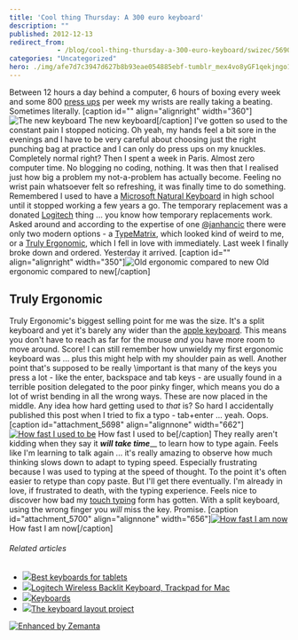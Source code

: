 ```yaml
---
title: 'Cool thing Thursday: A 300 euro keyboard'
description: ""
published: 2012-12-13
redirect_from: 
            - /blog/cool-thing-thursday-a-300-euro-keyboard/swizec/5690
categories: "Uncategorized"
hero: ./img/afe7d7c3947d627b8b93eae054885ebf-tumblr_mex4vo8yGF1qekjngo1_500.jpg
---
```

Between 12 hours a day behind a computer, 6 hours of boxing every week and some 800 [press ups](http://en.wikipedia.org/wiki/Push-up "Push-up") per week my wrists are really taking a beating. Sometimes literally. \[caption id="" align="alignright" width="360"]![The new keyboard](./img/afe7d7c3947d627b8b93eae054885ebf-tumblr_mex4vo8yGF1qekjngo1_500.jpg "The new keyboard") The new keyboard\[/caption] I've gotten so used to the constant pain I stopped noticing. Oh yeah, my hands feel a bit sore in the evenings and I have to be very careful about choosing just the right punching bag at practice and I can only do press ups on my knuckles. Completely normal right? Then I spent a week in Paris. Almost zero computer time. No blogging no coding, nothing. It was then that I realised just how big a problem my not-a-problem has actually become. Feeling no wrist pain whatsoever felt so refreshing, it was finally time to do something. Remembered I used to have a [Microsoft Natural Keyboard](http://www.microsoft.com/hardware/en-us/p/natural-ergonomic-desktop-7000/WTA-00001 "Microsoft Natural keyboard") in high school until it stopped working a few years a go. The temporary replacement was a donated [Logitech](http://logitech.com "Logitech") thing ... you know how temporary replacements work. Asked around and according to the expertise of one [@janhancic](http://twitter.com/janhancic) there were only two modern options - a [TypeMatrix](http://www.typematrix.com "TypeMatrix"), which looked kind of weird to me, or a [Truly Ergonomic](http://trulyergonomic.com/), which I fell in love with immediately. Last week I finally broke down and ordered. Yesterday it arrived. \[caption id="" align="alignright" width="350"]![Old ergonomic compared to new](./img/56370ac9b7ddf5f627c39638fddf7d29-tumblr_mez4ywxEzf1qekjngo1_500.jpg "Old ergonomic compared to new") Old ergonomic compared to new\[/caption]

## Truly Ergonomic

Truly Ergonomic's biggest selling point for me was the size. It's a split keyboard and yet it's barely any wider than the [apple keyboard](http://www.apple.com/keyboard "Apple Keyboard"). This means you don't have to reach as far for the mouse _and_ you have more room to move around. Score! I can still remember how unwieldy my first ergonomic keyboard was ... plus this might help with my shoulder pain as well. Another point that's supposed to be really \\important is that many of the keys you press a lot - like the enter, backspace and tab keys - are usually found in a terrible position delegated to the poor pinky finger, which means you do a lot of wrist bending in all the wrong ways. These are now placed in the middle. Any idea how hard getting used to _that_ is? So hard I accidentally published this post when I tried to fix a typo - tab+enter ... yeah. Oops. \[caption id="attachment_5698" align="alignnone" width="662"][![How fast I used to be](http://swizec.com/blog/wp-content/uploads/2012/12/Selection_084.png "How fast I used to be")](./img/blog-wp-content-uploads-2012-12-Selection_084.png) How fast I used to be\[/caption] They really aren't kidding when they say it **_will take time_**__ to learn how to type again. Feels like I'm learning to talk again ... it's really amazing to observe how much thinking slows down to adapt to typing speed. Especially frustrating because I was used to typing at the speed of thought. To the point it's often easier to retype than copy paste. But I'll get there eventually. I'm already in love, if frustrated to death, with the typing experience. Feels nice to discover how bad my [touch typing](http://en.wikipedia.org/wiki/Touch_typing "Touch typing") form has gotten. With a split keyboard, using the wrong finger you _will_ miss the key. Promise. \[caption id="attachment_5700" align="alignnone" width="656"][![How fast I am now](http://swizec.com/blog/wp-content/uploads/2012/12/Selection_085.png "How fast I am now")](./img/blog-wp-content-uploads-2012-12-Selection_085.png) How fast I am now\[/caption]

###### Related articles

- [![](http://i.zemanta.com/132067230_80_80.jpg)](http://www.news4jax.com/consumer-news/consumer-reports/Tablet-keyboards-for-easy-typing/-/1934720/17732106/-/1ox364z/-/index.html)[Best keyboards for tablets](http://www.news4jax.com/consumer-news/consumer-reports/Tablet-keyboards-for-easy-typing/-/1934720/17732106/-/1ox364z/-/index.html)
- [![](http://i.zemanta.com/noimg_105_80_80.jpg)](http://mobilityupdate.com/mac/logitech-wireless-backlit-keyboard-trackpad/)[Logitech Wireless Backlit Keyboard, Trackpad for Mac](http://mobilityupdate.com/mac/logitech-wireless-backlit-keyboard-trackpad/)
- [![](http://i.zemanta.com/131030743_80_80.jpg)](http://blog.fsck.com/2012/12/keyboards.html)[Keyboards](http://blog.fsck.com/2012/12/keyboards.html)
- [![](http://i.zemanta.com/noimg_92_80_80.jpg)](http://mathematicalmulticore.wordpress.com/the-keyboard-layout-project/)[The keyboard layout project](http://mathematicalmulticore.wordpress.com/the-keyboard-layout-project/)

[![Enhanced by Zemanta](http://img.zemanta.com/zemified_e.png?x-id=7e458f9a-198e-4617-9bfa-58696bb9ea0a)](http://www.zemanta.com/?px "Enhanced by Zemanta")